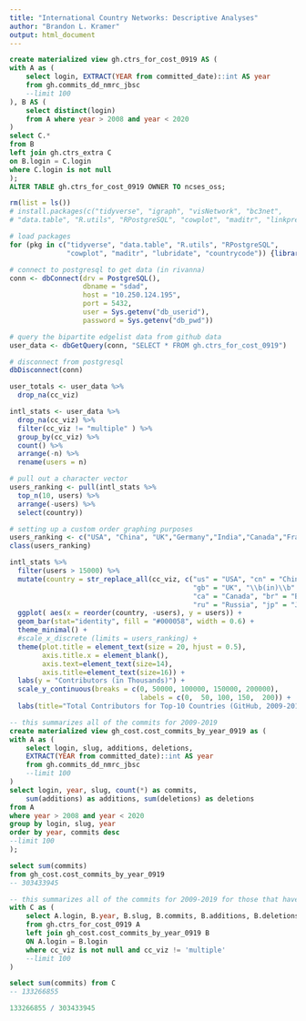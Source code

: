 ```yaml
---
title: "International Country Networks: Descriptive Analyses"
author: "Brandon L. Kramer"
output: html_document
---
```


```sql
create materialized view gh.ctrs_for_cost_0919 AS (
with A as (
  	select login, EXTRACT(YEAR from committed_date)::int AS year
  	from gh.commits_dd_nmrc_jbsc
	--limit 100
), B AS (
	select distinct(login)
	from A where year > 2008 and year < 2020 
)
select C.*
from B 
left join gh.ctrs_extra C
on B.login = C.login 
where C.login is not null 
);
ALTER TABLE gh.ctrs_for_cost_0919 OWNER TO ncses_oss;
```

```r
rm(list = ls())
# install.packages(c("tidyverse", "igraph", "visNetwork", "bc3net", 
# "data.table", "R.utils", "RPostgreSQL", "cowplot", "maditr", "linkprediction", "poweRlaw"))

# load packages 
for (pkg in c("tidyverse", "data.table", "R.utils", "RPostgreSQL",
              "cowplot", "maditr", "lubridate", "countrycode")) {library(pkg, character.only = TRUE)}

# connect to postgresql to get data (in rivanna)
conn <- dbConnect(drv = PostgreSQL(), 
                  dbname = "sdad", 
                  host = "10.250.124.195", 
                  port = 5432, 
                  user = Sys.getenv("db_userid"), 
                  password = Sys.getenv("db_pwd"))

# query the bipartite edgelist data from github data  
user_data <- dbGetQuery(conn, "SELECT * FROM gh.ctrs_for_cost_0919")

# disconnect from postgresql
dbDisconnect(conn)
```

```r
user_totals <- user_data %>% 
  drop_na(cc_viz)

intl_stats <- user_data %>% 
  drop_na(cc_viz) %>% 
  filter(cc_viz != "multiple" ) %>% 
  group_by(cc_viz) %>% 
  count() %>% 
  arrange(-n) %>% 
  rename(users = n)
```

```r

# pull out a character vector 
users_ranking <- pull(intl_stats %>% 
  top_n(10, users) %>% 
  arrange(-users) %>%
  select(country))

# setting up a custom order graphing purposes 
users_ranking <- c("USA", "China", "UK","Germany","India","Canada","France", "Brazil","Russia", "Japan")
class(users_ranking)

intl_stats %>% 
  filter(users > 15000) %>% 
  mutate(country = str_replace_all(cc_viz, c("us" = "USA", "cn" = "China", "de" = "Germany",
                                             "gb" = "UK", "\\b(in)\\b" = "India", 
                                             "ca" = "Canada", "br" = "Brazil", "fr" = "France", 
                                             "ru" = "Russia", "jp" = "Japan"))) %>%
  ggplot( aes(x = reorder(country, -users), y = users)) +
  geom_bar(stat="identity", fill = "#000058", width = 0.6) + 
  theme_minimal() + 
  #scale_x_discrete (limits = users_ranking) + 
  theme(plot.title = element_text(size = 20, hjust = 0.5),
        axis.title.x = element_blank(),
        axis.text=element_text(size=14),
        axis.title=element_text(size=16)) +
  labs(y = "Contributors (in Thousands)") +
  scale_y_continuous(breaks = c(0, 50000, 100000, 150000, 200000), 
                                labels = c(0,  50, 100, 150,  200)) +
  labs(title="Total Contributors for Top-10 Countries (GitHub, 2009-2019)")

```

```sql
-- this summarizes all of the commits for 2009-2019
create materialized view gh_cost.cost_commits_by_year_0919 as (
with A as (
  	select login, slug, additions, deletions,
	EXTRACT(YEAR from committed_date)::int AS year
  	from gh.commits_dd_nmrc_jbsc
	--limit 100
)
select login, year, slug, count(*) as commits, 
	sum(additions) as additions, sum(deletions) as deletions
from A 
where year > 2008 and year < 2020
group by login, slug, year 
order by year, commits desc 
--limit 100
);

select sum(commits)
from gh_cost.cost_commits_by_year_0919
-- 303433945

-- this summarizes all of the commits for 2009-2019 for those that have country codes 
with C as (
	select A.login, B.year, B.slug, B.commits, B.additions, B.deletions
	from gh.ctrs_for_cost_0919 A
	left join gh_cost.cost_commits_by_year_0919 B
	ON A.login = B.login 
	where cc_viz is not null and cc_viz != 'multiple'
	--limit 100
)

select sum(commits) from C
-- 133266855

```

```r
133266855 / 303433945
```





